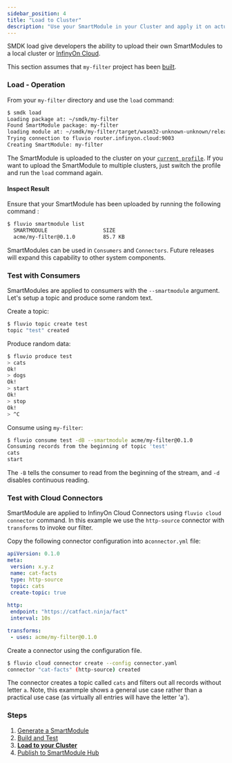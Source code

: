 ```yaml
---
sidebar_position: 4
title: "Load to Cluster"
description: "Use your SmartModule in your Cluster and apply it on actual data"
---
```


SMDK load give developers the ability to upload their own SmartModules to a local cluster or [InfinyOn Cloud].

This section assumes that `my-filter` project has been [built].

### Load - Operation

From your `my-filter` directory and use the `load` command:

```bash copy="fl"
$ smdk load
Loading package at: ~/smdk/my-filter
Found SmartModule package: my-filter
loading module at: ~/smdk/my-filter/target/wasm32-unknown-unknown/release-lto/my_filter.wasm
Trying connection to fluvio router.infinyon.cloud:9003
Creating SmartModule: my-filter
```

The SmartModule is uploaded to the cluster on your [`current profile`]. If you want to upload the SmartModule to multiple clusters, just switch the profile and run the `load` command again.

#### Inspect Result

Ensure that your SmartModule has been uploaded by running the following command :

```bash copy="fl"
$ fluvio smartmodule list
  SMARTMODULE                  SIZE
  acme/my-filter@0.1.0         85.7 KB
```

SmartModules can be used in `Consumers` and `Connectors`. Future releases will expand this capability to other system components.

### Test with Consumers

SmartModules are applied to consumers with the `--smartmodule` argument. Let's setup a topic and produce some random text.

Create a topic:

```bash copy="fl"
$ fluvio topic create test
topic "test" created
```

Produce random data:

```bash copy="fl"
$ fluvio produce test
> cats
Ok!
> dogs
Ok!
> start
Ok!
> stop
Ok!
> ^C
```

Consume using `my-filter`:

```bash copy="fl"
$ fluvio consume test -dB --smartmodule acme/my-filter@0.1.0
Consuming records from the beginning of topic 'test'
cats
start
```

The `-B` tells the consumer to read from the beginning of the stream, and `-d` disables continuous reading.


### Test with Cloud Connectors

SmartModule are applied to InfinyOn Cloud Connectors using `fluvio cloud connector` command. In this example we use the `http-source` connector with `transforms` to invoke our filter.

Copy the following connector configuration into a`connector.yml` file:

```yaml
apiVersion: 0.1.0
meta:
 version: x.y.z
 name: cat-facts
 type: http-source
 topic: cats
 create-topic: true
 
http:
 endpoint: "https://catfact.ninja/fact"
 interval: 10s

transforms:
 - uses: acme/my-filter@0.1.0
```

Create a connector using the configuration file.

```bash copy="fl"
$ fluvio cloud connector create --config connector.yaml
connector "cat-facts" (http-source) created
```

The connector creates a topic called `cats` and filters out all records without letter `a`. Note, this exammple shows a general use case rather than a practical use case (as virtually all entries will have the letter 'a').


### Steps

1. [Generate a SmartModule]
2. [Build and Test]
3. **[Load to your Cluster]**
4. [Publish to SmartModule Hub]

[next section]: publish.mdx
[InfinyOn Cloud]: https://infinyon.cloud
[built]: build.mdx
[`current profile`]: fluvio/cli/fluvio/profile.mdx

[Generate a SmartModule]: generate.mdx
[Build and Test]: build.mdx
[Load to your Cluster]: load.mdx
[Publish to SmartModule Hub]: publish.mdx